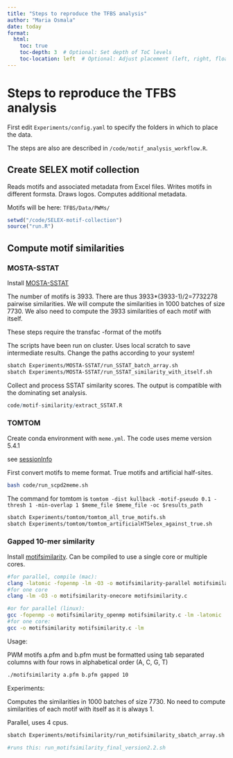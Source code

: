```yaml
---
title: "Steps to reproduce the TFBS analysis"
author: "Maria Osmala"
date: today
format:
  html:
    toc: true
    toc-depth: 3  # Optional: Set depth of ToC levels
    toc-location: left  # Optional: Adjust placement (left, right, float)
---
```


# Steps to reproduce the TFBS analysis

First edit `Experiments/config.yaml` to specify the folders in which to place the data.

The steps are also are described in `/code/motif_analysis_workflow.R`.

## Create SELEX motif collection

Reads motifs and associated metadata from Excel files. Writes motifs in different formsta. Draws logos. Computes additional metadata.

Motifs will be here: `TFBS/Data/PWMs/`

```r
setwd("/code/SELEX-motif-collection")
source("run.R")
```

## Compute motif similarities

### MOSTA-SSTAT

Install [MOSTA-SSTAT](https://github.com/MariaOsmala/MOSTA-SSTAT)

The number of motifs is 3933. There are thus 3933\*(3933-1)/2=7732278 pairwise similarities. We will compute the similarities in 1000 batches of size 7730. We also need to compute the 3933 similarities of each motif with itself.

These steps require the transfac -format of the motifs

The scripts have been run on cluster. Uses local scratch to save intermediate results. Change the paths according to your system!

```bash
sbatch Experiments/MOSTA-SSTAT/run_SSTAT_batch_array.sh
sbatch Experiments/MOSTA-SSTAT/run_SSTAT_similarity_with_itself.sh

```

Collect and process SSTAT similarity scores. The output is compatible with the dominating set analysis.

```r
code/motif-similarity/extract_SSTAT.R
```

### TOMTOM

Create conda environment with `meme.yml`. The code uses meme version 5.4.1

see [sessionInfo](sessionInfos/meme_sessionInfo.txt)

First convert motifs to meme format. True motifs and artificial half-sites.
```bash
bash code/run_scpd2meme.sh

```
The command for tomtom is 
`tomtom -dist kullback -motif-pseudo 0.1 -thresh 1 -min-overlap 1 $meme_file $meme_file -oc $results_path`

```bash
sbatch Experiments/tomtom/tomtom_all_true_motifs.sh
sbatch Experiments/tomtom/tomtom_artificialHTSelex_against_true.sh
```

### Gapped 10-mer similarity

Install [motifsimilarity](https://github.com/jutaipal/motifsimilarity). Can be compiled to use a single core or multiple cores.

```bash
#for parallel, compile (mac):
clang -latomic -fopenmp -lm -O3 -o motifsimilarity-parallel motifsimilarity.c
#for one core
clang -lm -O3 -o motifsimilarity-onecore motifsimilarity.c

#or for parallel (linux):
gcc -fopenmp -o motifsimilarity_openmp motifsimilarity.c -lm -latomic
#for one core:
gcc -o motifsimilarity motifsimilarity.c -lm

```

Usage:

PWM motifs a.pfm and b.pfm must be formatted using tab separated columns with four rows in alphabetical order (A, C, G, T)

```bash
./motifsimilarity a.pfm b.pfm gapped 10
```

Experiments:

Computes the similarities in 1000 batches of size 7730. No need to compute similarities of each motif with itself as it is always 1.

Parallel, uses 4 cpus.

```bash
sbatch Experiments/motifsimilarity/run_motifsimilarity_sbatch_array.sh

#runs this: run_motifsimilarity_final_version2.2.sh

```
